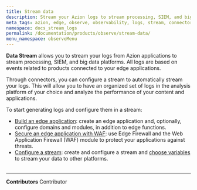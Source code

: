 ```yaml
---
title: Stream data
description: Stream your Azion logs to stream processing, SIEM, and big data platforms.
meta_tags: azion, edge, observe, observability, logs, stream, connector, siem
namespace: docs_stream_logs
permalink: /documentation/products/observe/stream-data/
menu_namespace: observeMenu
---
```



**Data Stream** allows you to stream your logs from Azion applications to stream processing, SIEM, and big data platforms. All logs are based on events related to products connected to your edge applications.

Through connectors, you can configure a stream to automatically stream your logs. This will allow you to have an organized set of logs in the analysis platform of your choice and analyze the performance of your content and applications.

<LinkButton link="/en/documentation/products/observe/data-stream/" label="go to Data Stream reference" outlined target="_blank" />

To start generating logs and configure them in a stream:

- [Build an edge application](/en/documentation/products/guides/build/build-an-application/): create an edge application and, optionally, configure domains and modules, in addition to edge functions.
- [Secure an edge application with WAF](/en/documentation/products/secure/secure-application/): use Edge Firewall and the Web Application Firewall (WAF) module to protect your applications against threats.
- [Configure a stream](/en/documentation/products/guides/use-data-stream/): create and configure a stream and [choose variables](/en/documentation/products/guides/observe/data-stream-select-variables/) to stream your data to other platforms.
<br /><br />
---


**Contributors** <ContributorList>Contributor</ContributorList>
